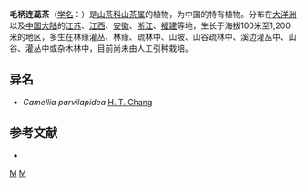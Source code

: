 {{Speciesbox 
| taxon = Camellia fraterna
| authority = Hance
| image = Camellia fraterna 2006-05-03 020.jpg
}}

'''毛柄连蕊茶'''（[[学名|学名]]：{{lang|la|''Camellia fraterna''}}）是[[山茶科|山茶科]][[山茶属|山茶属]]的植物，为中国的特有植物。分布在[[大洋洲|大洋洲]]以及[[中国大陆|中国大陆]]的[[江苏|江苏]]、[[江西|江西]]、[[安徽|安徽]]、[[浙江|浙江]]、[[福建|福建]]等地，生长于海拔100米至1,200米的地区，多生在林缘灌丛、林缘、疏林中、山坡、山谷疏林中、溪边灌丛中、山谷、灌丛中或杂木林中，目前尚未由人工引种栽培。

== 异名 ==
* ''Camellia parvilapidea'' [[张宏达|H. T. Chang]]

== 参考文献 ==
<div class="references-small">
* {{cite web| url =http://www.bioinfo.cn/db05/KmzwSpecies.php?action=view&id=22185| title =毛柄连蕊茶| work =《中国高等植物数据库全库》| publisher =中国科学院微生物研究所| author =昆明植物研究所| accessdate =2009-02-25| deadurl =yes| archiveurl =https://web.archive.org/web/20160305062946/http://www.bioinfo.cn/db05/KmzwSpecies.php?action=view&id=22185| archivedate =2016-03-05}}
</div>
{{Taxonbar|from=Q11127475}}

[[Category:山茶属|M]]
[[Category:中國特有植物|M]]